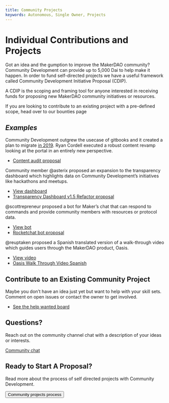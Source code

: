 ```yaml
---
title: Community Projects
keywords: Autonomous, Single Owner, Projects
---
```


# Individual Contributions and Projects

Got an idea and the gumption to improve the MakerDAO community? Community Development can provide up to 5,000 Dai to help make it happen. In order to fund self-directed projects we have a useful framework called Community Development Initiative Proposal (CDIP).

A CDIP is the scoping and framing tool for anyone interested in receiving funds for proposing new MakerDAO community initiatives or resources.

<Callout icon="question" secondary>

If you are looking to contribute to an existing project with a pre-defined scope, head over to our <Link to="/work-with-us/bounties/index.mdx">bounties page</Link>

</Callout>

<List>

## _Examples_

<Box>

Community Development outgrew the usecase of gitbooks and it created a plan to migrate [in 2019](https://github.com/makerdao/community/issues/225). Ryan Cordell executed a robust content revamp looking at the portal in an entirely new perspective.

- [Content audit proposal](https://github.com/makerdao/community/issues/543)

</Box>

<Box>

Community member @asterix proposed an expansion to the transparency dashboard which highlights data on Community Development’s initiatives like hackathons and meetups.

- [View dashboard](https://grants.makerdao.com/)
- [Transparency Dashboard v1.5 Refactor proposal](https://github.com/makerdao/community/issues/463)

</Box>

<Box>

@scottrepreneur proposed a bot for Maker’s chat that can respond to commands and provide community members with resources or protocol data.

- [View bot](https://chat.makerdao.com/channel/chakachat)
- [Rocketchat bot proposal](https://github.com/makerdao/community/issues/412)

</Box>

<Box>

@reuptaken proposed a Spanish translated version of a walk-through video which guides users through the MakerDAO product, Oasis.

- [View video](https://www.youtube.com/watch?v=qsT7fAJi2Y8&feature=youtu.be)
- [Oasis Walk Through Video Spanish](https://github.com/makerdao/community/issues/499)

</Box>

</List>

## Contribute to an Existing Community Project

Maybe you don’t have an idea just yet but want to help with your skill sets. Comment on open issues or contact the owner to get involved.

- [See the help wanted board](https://github.com/makerdao/community/projects/2?card_filter_query=label%3A%22help+wanted%22)

## Questions?

Reach out on the community channel chat with a description of your ideas or interests.

[Community chat](https://chat.makerdao.com/channel/community-development)

## Ready to Start A Proposal?

<Tout image>

<Box>

Read more about the process of self directed projects with Community Development.

<Button to="/funding/community-projects/community-projects-process.mdx">
  Community projects process
</Button>

</Box>

</Tout>
